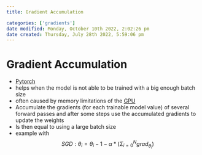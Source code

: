 ```yaml
---
title: Gradient Accumulation

categories: ['gradients']
date modified: Monday, October 10th 2022, 2:02:26 pm
date created: Thursday, July 28th 2022, 5:59:06 pm
---
```


# Gradient Accumulation
- [Pytorch](https://pytorch.org/docs/stable/notes/amp_examples.html)
- helps when the model is not able to be trained with a big enough batch size
- often caused by memory limitations of the [GPU](GPU)
- Accumulate the gradients (for each trainable model value) of several forward passes and after some steps use the accumulated gradients to update the weights
- Is then equal to using a large batch size
- example with $$SGD: \theta_{i}=\theta_{i}−1− \alpha\ast(\Sigma_{i=0}^{N}grad_{\theta_{i}})$$



